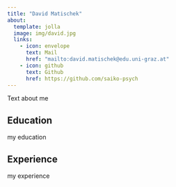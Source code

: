 ```yaml
---
title: "David Matischek"
about:
  template: jolla
  image: img/david.jpg
  links:
    - icon: envelope
      text: Mail
      href: "mailto:david.matischek@edu.uni-graz.at"
    - icon: github
      text: Github
      href: https://github.com/saiko-psych
---
```


Text about me

## Education

my education

## Experience

my experience
